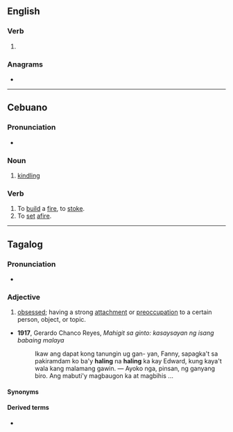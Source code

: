 ==English==

===Verb===
{{head|en|verb form}}

# {{present participle of|hale|lang=en|nocat=1}}

===Anagrams===
* {{anagrams|en|a=aghiln|haglin}}

----

==Cebuano==

===Pronunciation===
* {{hyphenation|ha|ling|lang=ceb}}

===Noun===
{{head|ceb|noun}}

# [[kindling]]

===Verb===
{{head|ceb|verb}}

# To [[build]] a [[fire]], to [[stoke]].
# To [[set]] [[afire]].

----

==Tagalog==

===Pronunciation===
* {{rhymes|iŋ|lang=tl}}

===Adjective===
{{head|tl|adjective|head=halíng}}
# {{lb|tl|usually|_|derogatory}} [[obsessed]]; having a strong [[attachment]] or [[preoccupation]] to a certain person, object, or topic.
* '''1917''', Gerardo Chanco Reyes, ''Mahigit sa ginto: kasaysayan ng isang babaing malaya''
*: Ikaw ang dapat kong tanungin ug gan- yan, Fanny, sapagka&#39;t sa pakiramdam ko  ba&#39;y '''haling''' na '''haling''' ka kay Edward, kung kaya&#39;t wala kang malamang gawin. —  Ayoko nga, pinsan, ng ganyang biro. Ang mabuti&#39;y magbaugon ka at magbihis&nbsp;...
====Synonyms====
{{l|tl|nahuhumaling}}
====Derived terms====
* {{l|tl|kahalingan}}